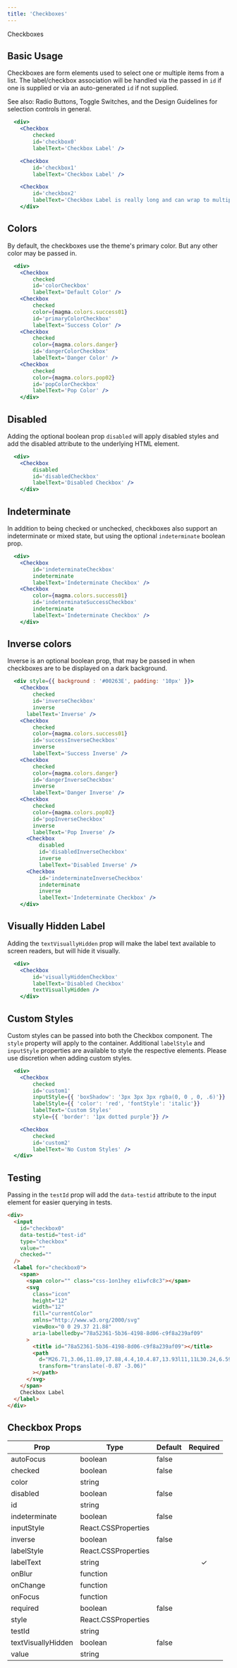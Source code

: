 ```yaml
---
title: 'Checkboxes'
---
```



<DocsHeading to="/design/selection-controls/#4._checkboxes" type="design">Checkboxes</DocsHeading>

## Basic Usage

Checkboxes are form elements used to select one or multiple items from a list. The label/checkbox association will be handled via the passed in `id` if one is supplied or via an auto-generated `id` if not supplied.

See also: <Link to="/api/radio">Radio Buttons</Link>, <Link to="/api/toggle">Toggle Switches</Link>, and the <Link to="/design/selection-controls">Design Guidelines</Link> for selection controls in general.

```.jsx
  <div>
    <Checkbox
        checked
        id='checkbox0'
        labelText='Checkbox Label' />

    <Checkbox
        id='checkbox1'
        labelText='Checkbox Label' />

    <Checkbox
        id='checkbox2'
        labelText='Checkbox Label is really long and can wrap to multiple lines lorem ipsum dolar sit amet is really long and can wrap to multiple lines' />
    </div>
```

## Colors

By default, the checkboxes use the theme's primary color. But any other color may be passed in.

```.jsx
  <div>
    <Checkbox
        checked
        id='colorCheckbox'
        labelText='Default Color' />
    <Checkbox
        checked
        color={magma.colors.success01}
        id='primaryColorCheckbox'
        labelText='Success Color' />
    <Checkbox
        checked
        color={magma.colors.danger}
        id='dangerColorCheckbox'
        labelText='Danger Color' />
    <Checkbox
        checked
        color={magma.colors.pop02}
        id='popColorCheckbox'
        labelText='Pop Color' />
    </div>
```

## Disabled

Adding the optional boolean prop `disabled` will apply disabled styles and add the disabled attribute to the underlying HTML element.

```.jsx
  <div>
    <Checkbox
        disabled
        id='disabledCheckbox'
        labelText='Disabled Checkbox' />
    </div>
```

## Indeterminate

In addition to being checked or unchecked, checkboxes also support an indeterminate or mixed state, but using the optional `indeterminate` boolean prop.

```.jsx
  <div>
    <Checkbox
        id='indeterminateCheckbox'
        indeterminate
        labelText='Indeterminate Checkbox' />
    <Checkbox
        color={magma.colors.success01}
        id='indeterminateSuccessCheckbox'
        indeterminate
        labelText='Indeterminate Checkbox' />
    </div>
```

## Inverse colors

Inverse is an optional boolean prop, that may be passed in when checkboxes are to be displayed on a dark background.

```.jsx
  <div style={{ background : '#00263E', padding: '10px' }}>
    <Checkbox
        checked
        id='inverseCheckbox'
        inverse
      labelText='Inverse' />
    <Checkbox
        checked
        color={magma.colors.success01}
        id='successInverseCheckbox'
        inverse
        labelText='Success Inverse' />
    <Checkbox
        checked
        color={magma.colors.danger}
        id='dangerInverseCheckbox'
        inverse
        labelText='Danger Inverse' />
    <Checkbox
        checked
        color={magma.colors.pop02}
        id='popInverseCheckbox'
        inverse
        labelText='Pop Inverse' />
      <Checkbox
          disabled
          id='disabledInverseCheckbox'
          inverse
          labelText='Disabled Inverse' />
      <Checkbox
          id='indeterminateInverseCheckbox'
          indeterminate
          inverse
          labelText='Indeterminate Checkbox' />
    </div>
```

## Visually Hidden Label

Adding the `textVisuallyHidden` prop will make the label text available to screen readers, but will hide it visually.

```.jsx
  <div>
    <Checkbox
        id='visuallyHiddenCheckbox'
        labelText='Disabled Checkbox'
        textVisuallyHidden />
    </div>
```

## Custom Styles

Custom styles can be passed into both the Checkbox component.  The `style` property will apply to the container.
Additional `labelStyle` and `inputStyle` properties are available to style the respective elements. Please use discretion when adding custom styles.

```.jsx
  <div>
    <Checkbox
        checked
        id='custom1'
        inputStyle={{ 'boxShadow': '3px 3px 3px rgba(0, 0 , 0, .6)'}}
        labelStyle={{ 'color': 'red', 'fontStyle': 'italic'}}
        labelText='Custom Styles'
        style={{ 'border': '1px dotted purple'}} />

    <Checkbox
        checked
        id='custom2'
        labelText='No Custom Styles' />
  </div>
```

## Testing

Passing in the `testId` prop will add the `data-testid` attribute to the input element for easier querying in tests.

```html
<div>
  <input
    id="checkbox0"
    data-testid="test-id"
    type="checkbox"
    value=""
    checked=""
  />
  <label for="checkbox0">
    <span>
      <span color="" class="css-1on1hey e1iwfc8c3"></span>
      <svg
        class="icon"
        height="12"
        width="12"
        fill="currentColor"
        xmlns="http://www.w3.org/2000/svg"
        viewBox="0 0 29.37 21.88"
        aria-labelledby="78a52361-5b36-4198-8d06-c9f8a239af09"
      >
        <title id="78a52361-5b36-4198-8d06-c9f8a239af09"></title>
        <path
          d="M26.71,3.06,11.89,17.88,4.4,10.4.87,13.93l11,11L30.24,6.59Z"
          transform="translate(-0.87 -3.06)"
        ></path>
      </svg>
    </span>
    Checkbox Label
  </label>
</div>
```

## Checkbox Props

| Prop               | Type                | Default | Required |
| ------------------ | ------------------- | ------- | :------: |
| autoFocus          | boolean             | false   |
| checked            | boolean             | false   |
| color              | string              |         |
| disabled           | boolean             | false   |
| id                 | string              |         |          |
| indeterminate      | boolean             | false   |
| inputStyle         | React.CSSProperties |         |
| inverse            | boolean             | false   |
| labelStyle         | React.CSSProperties |         |
| labelText          | string              |         | &#10003; |
| onBlur             | function            |         |
| onChange           | function            |         |
| onFocus            | function            |         |
| required           | boolean             | false   |
| style              | React.CSSProperties |         |
| testId             | string              |         |
| textVisuallyHidden | boolean             | false   |
| value              | string              |         |
